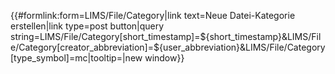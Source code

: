 <noinclude>
{{Helper/Docu/FormTemplate}}

<div class=dynamic-page-form-link>{{#formlink:form=LIMS/File/Category|link text=Neue Datei-Kategorie erstellen|link type=post button|query string=LIMS/File/Category[short_timestamp]=${short_timestamp}&LIMS/File/Category[creator_abbreviation]=${user_abbreviation}&LIMS/File/Category[type_symbol]=mc|tooltip=|new window}}</div>

</noinclude><includeonly>
<div id="wikiPreview" style="display: none; padding-bottom: 25px; margin-bottom: 25px; border-bottom: 1px solid #AAAAAA;"></div>
{{{info|page name=Category:<LIMS/File/Category[short_timestamp]>-<LIMS/File/Category[creator_abbreviation]>-<unique number;start=0001>-<LIMS/File/Category[type_symbol]>}}}
{{{for template|LIMS/File/Category}}}
{{LIMS/Form/Common/Category/Header |category_group_name=File}}
{{LIMS/Form/Common/Footer}}
</includeonly>